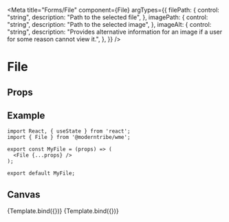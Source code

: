 
<Meta
  title="Forms/File"
  component={File}
  argTypes={{
    filePath: {
      control: "string",
      description: "Path to the selected file",
    },
    imagePath: {
      control: "string",
      description: "Path to the selected image",
    },
    imageAlt: {
      control: "string",
      description:
        "Provides alternative information for an image if a user for some reason cannot view it.",
    },
  }}
/>


# File

## Props

<ArgsTable story="." />

## Example

```
import React, { useState } from 'react';
import { File } from '@moderntribe/wme';

export const MyFile = (props) => (
  <File {...props} />
);

export default MyFile;
```

## Canvas

<Canvas>
  <Story
    name="File"
    args={{
      filePath: "~/Downloads/document.pdf",
    }}
  >
    {Template.bind({})}
  </Story>
  <Story
    name="Image"
    args={{
      imageAlt: "handwritten signature",
      imagePath: fileUploadImage,
    }}
  >
    {Template.bind({})}
  </Story>
</Canvas>
